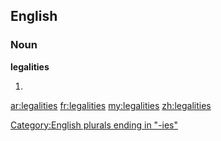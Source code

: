 ==English==

===Noun===
'''legalities'''

# {{plural of|[[legality]]}}

[[Category:English plurals ending in "-ies"]]
[[ar:legalities]]
[[fr:legalities]]
[[my:legalities]]
[[zh:legalities]]